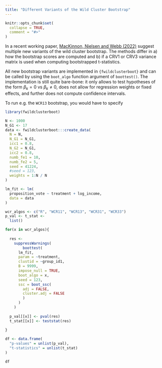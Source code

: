 ```yaml
---
title: "Different Variants of the Wild Cluster Bootstrap"
---
```


```r
knitr::opts_chunk$set(
  collapse = TRUE,
  comment = "#>"
)
```

In a recent working paper, [MacKinnon, Nielsen and Webb (2022)](https://www.econ.queensu.ca/sites/econ.queensu.ca/files/wpaper/qed_wp_1485.pdf) suggest multiple new variants of the wild cluster bootstrap. The methods differ in a) how the bootstrap scores are computed and b) if a CRV1 or CRV3 variance matrix is used when computing bootstrapped t-statistics. 

All new bootstrap variants are implemented in `{fwildclusterboot}` and can be called by using the `boot_algo` function argument of `boottest()`. The implementation is still quite bare-bone: it only allows to test hypotheses of the form $\beta_k = 0$ vs $\beta_k \neq 0$, does not allow for regression weights or fixed effects, and further does not compute confidence intervals. 

To run e.g. the `WCR13` bootstrap, you would have to specify 

```r
library(fwildclusterboot)

N <- 1000
N_G1 <- 17
data <- fwildclusterboot:::create_data(
  N = N,
  N_G1 = N_G1,
  icc1 = 0.8,
  N_G2 = N_G1,
  icc2 = 0.8,
  numb_fe1 = 10,
  numb_fe2 = 5,
  seed = 41224,
  #seed = 123,
  weights = 1:N / N
)

lm_fit <- lm(
  proposition_vote ~ treatment + log_income, 
  data = data
)

wcr_algos <- c("R", "WCR11", "WCR13", "WCR31", "WCR33")
p_val <- t_stat <- 
  list()

for(x in wcr_algos){
  
  res <- 
    suppressWarnings(
        boottest(
      lm_fit, 
      param = ~treatment, 
      clustid = ~group_id1,
      B = 9999, 
      impose_null = TRUE,
      boot_algo = x, 
      seed = 123, 
      ssc = boot_ssc(
        adj = FALSE, 
        cluster.adj = FALSE
        )
      )
    )
  
  p_val[[x]] <- pval(res)
  t_stat[[x]] <- teststat(res)
  
}

df <- data.frame(
  "p-values" = unlist(p_val), 
  "t-statistics" = unlist(t_stat)
)

df

```
